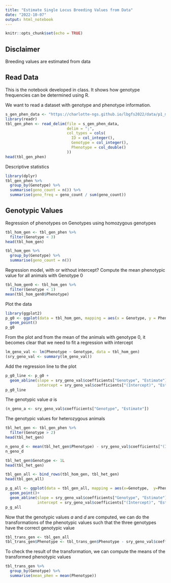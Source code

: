 ```yaml
---
title: "Estimate Single Locus Breeding Values from Data"
date: "2022-10-07"
output: html_notebook
---
```


```r
knitr::opts_chunk$set(echo = TRUE)
```

## Disclaimer
Breeding values are estimated from data


## Read Data
This is the notebook developed in class. It shows how genotype frequencies can be determined using R.

We want to read a dataset with genotype and phenotype information. 

```r
s_gen_phen_data <- "https://charlotte-ngs.github.io/lbgfs2022/data/p1_mrk_one_locus.csv"
library(readr)
tbl_gen_phen <- read_delim(file = s_gen_phen_data,
                           delim = ";",
                           col_types = cols(
                             ID = col_integer(),
                             Genotype = col_integer(),
                             Phenotype = col_double()
                           ))
head(tbl_gen_phen)
```


Descriptive statistics

```r
library(dplyr)
tbl_gen_phen %>%
  group_by(Genotype) %>%
  summarise(geno_count = n()) %>%
  summarise(geno_freq = geno_count / sum(geno_count))

```


## Genotypic Values
Regression of phenotypes on Genotypes using homozygous genotypes

```r
tbl_hom_gen <- tbl_gen_phen %>%
  filter(Genotype < 3)
head(tbl_hom_gen)
```

```r
tbl_hom_gen %>%
  group_by(Genotype) %>%
  summarise(geno_count = n())
```

Regression model, with or without intercept? Compute the mean phenotypic value for all animals with Genotype $0$

```r
tbl_hom_gen0 <- tbl_hom_gen %>%
  filter(Genotype < 1)
mean(tbl_hom_gen0$Phenotype)
```

Plot the data

```r
library(ggplot2)
p_g0 <- ggplot(data = tbl_hom_gen, mapping = aes(x = Genotype, y = Phenotype)) +
  geom_point()
p_g0
```


From the plot and from the mean of the animals with genotype $0$, it becomes clear that we need to fit a regression with intercept

```r
lm_geno_val <- lm(Phenotype ~ Genotype, data = tbl_hom_gen)
(sry_geno_val <- summary(lm_geno_val))
```

Add the regression line to the plot

```r
p_g0_line <- p_g0 + 
  geom_abline(slope = sry_geno_val$coefficients["Genotype", "Estimate"],
              intercept = sry_geno_val$coefficients["(Intercept)", "Estimate"])
p_g0_line
```

The genotypic value $a$ is

```r
(n_geno_a <- sry_geno_val$coefficients["Genotype", "Estimate"])
```

The genotypic values for heterozygous animals

```r
tbl_het_gen <- tbl_gen_phen %>%
  filter(Genotype > 2)
head(tbl_het_gen)
```

```r
n_geno_d <- mean(tbl_het_gen$Phenotype) - sry_geno_val$coefficients["(Intercept)", "Estimate"] - n_geno_a
n_geno_d
```


```r
tbl_het_gen$Genotype <- 1L
head(tbl_het_gen)
```

```r
tbl_gen_all <- bind_rows(tbl_hom_gen, tbl_het_gen)
head(tbl_gen_all)
```

```r
p_g_all <- ggplot(data = tbl_gen_all, mapping = aes(x=Genotype,  y=Phenotype))+
  geom_point()+ 
  geom_abline(slope = sry_geno_val$coefficients["Genotype", "Estimate"],
              intercept = sry_geno_val$coefficients["(Intercept)", "Estimate"])
p_g_all

```


Now that the genotypic values $a$ and $d$ are computed, we can do the transformations of the phenotypic values such that the three genotypes have the correct genotypic value

```r
tbl_trans_gen <- tbl_gen_all
tbl_trans_gen$Phenotype <- tbl_trans_gen$Phenotype - sry_geno_val$coefficients["(Intercept)", "Estimate"] - n_geno_a
```

To check the result of the transformation, we can compute the means of the transformed phenotypic values

```r
tbl_trans_gen %>%
  group_by(Genotype) %>%
  summarise(mean_phen = mean(Phenotype))
```

































































